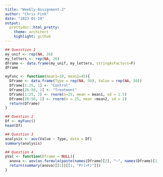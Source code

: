 ```yaml
---
title: "Weekly-Assignment-2"
author: "Chris Fink"
date: "2023-01-19"
output:
  prettydoc::html_pretty:
    theme: architect
    highlight: github
---
```



```r
## Quesstion 1
my_unif <- rep(NA, 26)
my_letters <- rep(NA, 26)
dFrame <- data.frame(my_unif, my_letters, stringAsFactors=F)
dFrame

myFunc <- function(mean1=10, mean2=45){
  Dframe <- data.frame(Type = rep(NA, 50), Value = rep(NA, 50))
  Dframe[1:25, 1] <- "Control"
  Dframe[26:50, 1] <- "Treatment"
  Dframe[1:25, 2] <- rnorm(n=25, mean = mean1, sd = 1.5)
  Dframe[26:50, 2] <- rnorm(n = 25, mean =mean2, sd = 2)
  return(Dframe)
}

## Question 2
Df <- myFunc()
head(Df)

## Question 3
analysis <- aov(Value ~ Type, data = Df)
summary(analysis)

## Question 4
pVal <- function(Dframe = NULL){
  anova <- aov(as.formula(paste(names(Dframe)[2], "~", names(Dframe)[1])), data = Dframe)
  return(summary(anova)[[1]][[1, "Pr(>F)"]])
}
```

